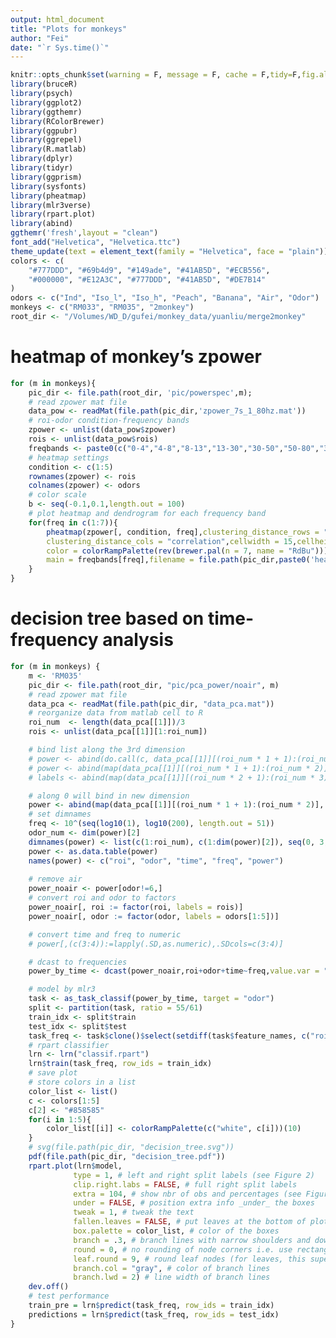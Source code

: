 ```yaml
---
output: html_document
title: "Plots for monkeys"
author: "Fei"
date: "`r Sys.time()`"
---
```


```r
knitr::opts_chunk$set(warning = F, message = F, cache = F,tidy=F,fig.align='center',fig.showtext=TRUE,results="hold",fig.show = "hold")
library(bruceR)
library(psych)
library(ggplot2)
library(ggthemr)
library(RColorBrewer)
library(ggpubr)
library(ggrepel)
library(R.matlab)
library(dplyr)
library(tidyr)
library(ggprism)
library(sysfonts)
library(pheatmap)
library(mlr3verse)
library(rpart.plot)
library(abind)
ggthemr('fresh',layout = "clean")
font_add("Helvetica", "Helvetica.ttc")
theme_update(text = element_text(family = "Helvetica", face = "plain"))
colors <- c(
    "#777DDD", "#69b4d9", "#149ade", "#41AB5D", "#ECB556",
    "#000000", "#E12A3C", "#777DDD", "#41AB5D", "#DE7B14"
)
odors <- c("Ind", "Iso_l", "Iso_h", "Peach", "Banana", "Air", "Odor")
monkeys <- c("RM033", "RM035", "2monkey")
root_dir <- "/Volumes/WD_D/gufei/monkey_data/yuanliu/merge2monkey"
```

# heatmap of monkey's zpower

```r
for (m in monkeys){    
    pic_dir <- file.path(root_dir, 'pic/powerspec',m);
    # read zpower mat file
    data_pow <- readMat(file.path(pic_dir,'zpower_7s_1_80hz.mat'))
    # roi-odor condition-frequency bands
    zpower <- unlist(data_pow$zpower)
    rois <- unlist(data_pow$rois)
    freqbands <- paste0(c("0-4","4-8","8-13","13-30","30-50","50-80","30-80"),"Hz")
    # heatmap settings
    condition <- c(1:5)
    rownames(zpower) <- rois
    colnames(zpower) <- odors
    # color scale
    b <- seq(-0.1,0.1,length.out = 100)
    # plot heatmap and dendrogram for each frequency band
    for(freq in c(1:7)){
        pheatmap(zpower[, condition, freq],clustering_distance_rows = "correlation",
        clustering_distance_cols = "correlation",cellwidth = 15,cellheight = 15,breaks = b,
        color = colorRampPalette(rev(brewer.pal(n = 7, name = "RdBu")))(100),
        main = freqbands[freq],filename = file.path(pic_dir,paste0('heatmap_',freqbands[freq],'.pdf')))
    }
}
```

# decision tree based on time-frequency analysis

```r
for (m in monkeys) {
    m <- 'RM035'
    pic_dir <- file.path(root_dir, "pic/pca_power/noair", m)
    # read zpower mat file
    data_pca <- readMat(file.path(pic_dir, "data_pca.mat"))
    # reorganize data from matlab cell to R
    roi_num  <- length(data_pca[[1]])/3
    rois <- unlist(data_pca[[1]][1:roi_num])

    # bind list along the 3rd dimension
    # power <- abind(do.call(c, data_pca[[1]][(roi_num * 1 + 1):(roi_num * 2)]), along = 1)
    # power <- abind(map(data_pca[[1]][(roi_num * 1 + 1):(roi_num * 2)],1), along = 4)
    # labels <- abind(map(data_pca[[1]][(roi_num * 2 + 1):(roi_num * 3)],1),along = 0)

    # along 0 will bind in new dimension
    power <- abind(map(data_pca[[1]][(roi_num * 1 + 1):(roi_num * 2)], 1), along = 0)
    # set dimnames
    freq <- 10^(seq(log10(1), log10(200), length.out = 51))
    odor_num <- dim(power)[2]
    dimnames(power) <- list(c(1:roi_num), c(1:dim(power)[2]), seq(0, 3, 0.05), sprintf("freq_%02d", c(1:dim(power)[4])))
    power <- as.data.table(power)
    names(power) <- c("roi", "odor", "time", "freq", "power")
    
    # remove air
    power_noair <- power[odor!=6,]
    # convert roi and odor to factors
    power_noair[, roi := factor(roi, labels = rois)]
    power_noair[, odor := factor(odor, labels = odors[1:5])]

    # convert time and freq to numeric
    # power[,(c(3:4)):=lapply(.SD,as.numeric),.SDcols=c(3:4)]

    # dcast to frequencies
    power_by_time <- dcast(power_noair,roi+odor+time~freq,value.var = "power")

    # model by mlr3
    task <- as_task_classif(power_by_time, target = "odor")
    split <- partition(task, ratio = 55/61)
    train_idx <- split$train
    test_idx <- split$test
    task_freq <- task$clone()$select(setdiff(task$feature_names, c("roi","time")))
    # rpart classifier
    lrn <- lrn("classif.rpart")
    lrn$train(task_freq, row_ids = train_idx)
    # save plot
    # store colors in a list
    color_list <- list()
    c <- colors[1:5]
    c[2] <- "#858585"
    for(i in 1:5){
        color_list[[i]] <- colorRampPalette(c("white", c[i]))(10)
    }
    # svg(file.path(pic_dir, "decision_tree.svg"))
    pdf(file.path(pic_dir, "decision_tree.pdf"))
    rpart.plot(lrn$model,
              type = 1, # left and right split labels (see Figure 2)
              clip.right.labs = FALSE, # full right split labels
              extra = 104, # show nbr of obs and percentages (see Figure 3)
              under = FALSE, # position extra info _under_ the boxes
              tweak = 1, # tweak the text
              fallen.leaves = FALSE, # put leaves at the bottom of plot
              box.palette = color_list, # color of the boxes
              branch = .3, # branch lines with narrow shoulders and down slopes
              round = 0, # no rounding of node corners i.e. use rectangles
              leaf.round = 9, # round leaf nodes (for leaves, this supersedes the round arg)
              branch.col = "gray", # color of branch lines
              branch.lwd = 2) # line width of branch lines
    dev.off()
    # test performance
    train_pre = lrn$predict(task_freq, row_ids = train_idx)
    predictions = lrn$predict(task_freq, row_ids = test_idx)
}
```

